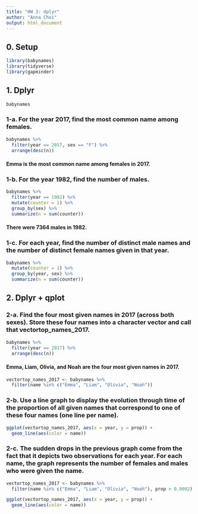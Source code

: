 ```yaml
---
title: "HW 3: dplyr"
author: "Anna Choi"
output: html_document
---
```


## 0. Setup
```r
library(babynames)
library(tidyverse)
library(gapminder)
```

## 1. Dplyr
```r
babynames
```

### 1-a. For the year 2017, find the most common name among females.
```r
babynames %>%
  filter(year == 2017, sex == "F") %>%
  arrange(desc(n))
```
#### Emma is the most common name among females in 2017.

### 1-b. For the year 1982, find the number of males.
```r
babynames %>%
  filter(year == 1982) %>%
  mutate(counter = 1) %>%
  group_by(sex) %>%
  summarize(n = sum(counter))
```
#### There were 7364 males in 1982.

### 1-c. For each year, find the number of distinct male names and the number of distinct female names given in that year.
```r
babynames %>%
  mutate(counter = 1) %>%
  group_by(year, sex) %>%
  summarize(n = sum(counter))
```
## 2. Dplyr + qplot

### 2-a. Find the four most given names in 2017 (across both sexes). Store these four names into a character vector and call that vectortop_names_2017.
```r
babynames %>%
  filter(year == 2017) %>%
  arrange(desc(n))
```
#### Emma, Liam, Olivia, and Noah are the four most given names in 2017.

```r
vectortop_names_2017 <- babynames %>%
  filter(name %in% c("Emma", "Liam", "Olivia", "Noah"))
```

### 2-b. Use a line graph to display the evolution through time of the proportion of all given names that correspond to one of these four names (one line per name).
```r
ggplot(vectortop_names_2017, aes(x = year, y = prop)) +
  geom_line(aes(color = name))
```

### 2-c. The sudden drops in the previous graph come from the fact that it depicts two observations for each year. For each name, the graph represents the number of females and males who were given the name.
```r
vectortop_names_2017 <- babynames %>%
  filter(name %in% c("Emma", "Liam", "Olivia", "Noah"), prop > 0.0002)

ggplot(vectortop_names_2017, aes(x = year, y = prop)) +
  geom_line(aes(color = name))
```




